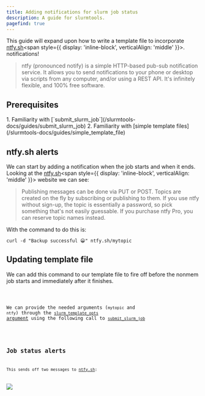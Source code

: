 ```yaml
---
title: Adding notifications for slurm job status
description: A guide for slurmtools.
pagefind: true
---
```



This guide will expand upon how to write a template file to incorporate [ntfy.sh](https://ntfy.sh)<span style={{ display: 'inline-block', verticalAlign: 'middle' }}><Icon name="external" /></span>. notifications! 
> ntfy (pronounced notify) is a simple HTTP-based pub-sub notification service. It allows you to send notifications to your phone or desktop via scripts from any computer, and/or using a REST API. It's infinitely flexible, and 100% free software.

## Prerequisites
<Steps>
1. Familiarity with [`submit_slurm_job`](/slurmtools-docs/guides/submit_slurm_job)
2. Familiarity with [simple template files](/slurmtools-docs/guides/simple_template_file)
</Steps>

## ntfy.sh alerts

We can start by adding a notification when the job starts and when it ends. Looking at the [ntfy.sh](https://ntfy.sh)<span style={{ display: 'inline-block', verticalAlign: 'middle' }}><Icon name="external" /></span> website we can see:

>Publishing messages can be done via PUT or POST. Topics are created on the fly by subscribing or publishing to them. If you use ntfy without sign-up, the topic is essentially a password, so pick something that's not easily guessable. If you purchase ntfy Pro, you can reserve topic names instead.

With the command to do this is:
```
curl -d "Backup successful 😀" ntfy.sh/mytopic
```
## Updating template file
We can add this command to our template file to fire off before the nonmem job starts and immediately after it finishes. 


<Code title='slurm-job.tmpl' lang='bash' code={tmpl}/>

We can provide the needed arguments (`mytopic` and `ntfy`) through the [`slurm_template_opts` argument](/slurmtools-docs/reference/submit_slurm_job_reference#using-the-slurm_template_opts-argument) using the following call to [`submit_slurm_job`](guides/submit_slurm_job)


<Code title='ntfy-submit.R' lang='r' code={submit}/>

## Job status alerts
This sends off two messages to [ntfy.sh](https://ntfy.sh):

![](/slurmtools-docs/ntfy_sh.png)
